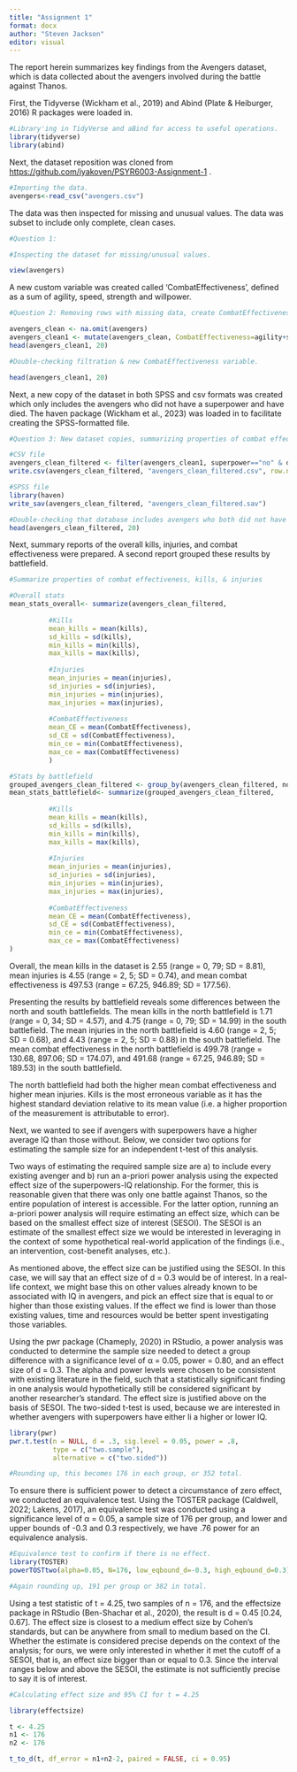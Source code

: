 ```yaml
---
title: "Assignment 1"
format: docx
author: "Steven Jackson"
editor: visual
---
```


The report herein summarizes key findings from the Avengers dataset, which is data collected about the avengers involved during the battle against Thanos.

First, the Tidyverse (Wickham et al., 2019) and Abind (Plate & Heiburger, 2016) R packages were loaded in.

```r
#Library'ing in TidyVerse and aBind for access to useful operations. 
library(tidyverse)
library(abind)
```

Next, the dataset reposition was cloned from <https://github.com/iyakoven/PSYR6003-Assignment-1> .

```r
#Importing the data.
avengers<-read_csv("avengers.csv")
```

The data was then inspected for missing and unusual values. The data was subset to include only complete, clean cases.

```r
#Question 1:

#Inspecting the dataset for missing/unusual values.

view(avengers)

```

A new custom variable was created called ‘CombatEffectiveness’, defined as a sum of agility, speed, strength and willpower.

```r
#Question 2: Removing rows with missing data, create CombatEffectiveness.

avengers_clean <- na.omit(avengers)
avengers_clean1 <- mutate(avengers_clean, CombatEffectiveness=agility+speed+strength+willpower)
head(avengers_clean1, 20)

```

```r
#Double-checking filtration & new CombatEffectiveness variable.

head(avengers_clean1, 20)
```

Next, a new copy of the dataset in both SPSS and csv formats was created which only includes the avengers who did not have a superpower and have died. The haven package (Wickham et al., 2023) was loaded in to facilitate creating the SPSS-formatted file.

```r
#Question 3: New dataset copies, summarizing properties of combat effectiveness, kills, & injuries.

#CSV file
avengers_clean_filtered <- filter(avengers_clean1, superpower=="no" & died=="yes") 
write.csv(avengers_clean_filtered, "avengers_clean_filtered.csv", row.names=F, na="")

#SPSS file
library(haven)
write_sav(avengers_clean_filtered, "avengers_clean_filtered.sav")

#Double-checking that database includes avengers who both did not have superpowers and have died.
head(avengers_clean_filtered, 20)
```

Next, summary reports of the overall kills, injuries, and combat effectiveness were prepared. A second report grouped these results by battlefield.

```r
#Summarize properties of combat effectiveness, kills, & injuries

#Overall stats
mean_stats_overall<- summarize(avengers_clean_filtered,
          
          #Kills
          mean_kills = mean(kills),
          sd_kills = sd(kills),
          min_kills = min(kills),
          max_kills = max(kills),
          
          #Injuries
          mean_injuries = mean(injuries),
          sd_injuries = sd(injuries),
          min_injuries = min(injuries),
          max_injuries = max(injuries),
          
          #CombatEffectiveness
          mean_CE = mean(CombatEffectiveness),
          sd_CE = sd(CombatEffectiveness),
          min_ce = min(CombatEffectiveness),
          max_ce = max(CombatEffectiveness)
          )

#Stats by battlefield
grouped_avengers_clean_filtered <- group_by(avengers_clean_filtered, north_south)
mean_stats_battlefield<- summarize(grouped_avengers_clean_filtered,
         
          #Kills
          mean_kills = mean(kills),
          sd_kills = sd(kills),
          min_kills = min(kills),
          max_kills = max(kills),
          
          #Injuries
          mean_injuries = mean(injuries),
          sd_injuries = sd(injuries),
          min_injuries = min(injuries),
          max_injuries = max(injuries),
          
          #CombatEffectiveness
          mean_CE = mean(CombatEffectiveness),
          sd_CE = sd(CombatEffectiveness),
          min_ce = min(CombatEffectiveness),
          max_ce = max(CombatEffectiveness)
) 

```

Overall, the mean kills in the dataset is 2.55 (range = 0, 79; SD = 8.81), mean injuries is 4.55 (range = 2, 5; SD = 0.74), and mean combat effectiveness is 497.53 (range = 67.25, 946.89; SD = 177.56).

Presenting the results by battlefield reveals some differences between the north and south battlefields. The mean kills in the north battlefield is 1.71 (range = 0, 34; SD = 4.57), and 4.75 (range = 0, 79; SD = 14.99) in the south battlefield. The mean injuries in the north battlefield is 4.60 (range = 2, 5; SD = 0.68), and 4.43 (range = 2, 5; SD = 0.88) in the south battlefield. The mean combat effectiveness in the north battlefield is 499.78 (range = 130.68, 897.06; SD = 174.07), and 491.68 (range = 67.25, 946.89; SD = 189.53) in the south battlefield.

The north battlefield had both the higher mean combat effectiveness and higher mean injuries. Kills is the most erroneous variable as it has the highest standard deviation relative to its mean value (i.e. a higher proportion of the measurement is attributable to error).

Next, we wanted to see if avengers with superpowers have a higher average IQ than those without. Below, we consider two options for estimating the sample size for an independent t-test of this analysis.

Two ways of estimating the required sample size are a) to include every existing avenger and b) run an a-priori power analysis using the expected effect size of the superpowers-IQ relationship. For the former, this is reasonable given that there was only one battle against Thanos, so the entire population of interest is accessible. For the latter option, running an a-priori power analysis will require estimating an effect size, which can be based on the smallest effect size of interest (SESOI). The SESOI is an estimate of the smallest effect size we would be interested in leveraging in the context of some hypothetical real-world application of the findings (i.e., an intervention, cost-benefit analyses, etc.).

As mentioned above, the effect size can be justified using the SESOI. In this case, we will say that an effect size of d = 0.3 would be of interest. In a real-life context, we might base this on other values already known to be associated with IQ in avengers, and pick an effect size that is equal to or higher than those existing values. If the effect we find is lower than those existing values, time and resources would be better spent investigating those variables.

Using the pwr package (Chameply, 2020) in RStudio, a power analysis was conducted to determine the sample size needed to detect a group difference with a significance level of α = 0.05, power = 0.80, and an effect size of d = 0.3. The alpha and power levels were chosen to be consistent with existing literature in the field, such that a statistically significant finding in one analysis would hypothetically still be considered significant by another researcher’s standard. The effect size is justified above on the basis of SESOI. The two-sided t-test is used, because we are interested in whether avengers with superpowers have either li a higher or lower IQ.

```r
library(pwr)
pwr.t.test(n = NULL, d = .3, sig.level = 0.05, power = .8, 
           type = c("two.sample"),
           alternative = c("two.sided"))

#Rounding up, this becomes 176 in each group, or 352 total.
```

To ensure there is sufficient power to detect a circumstance of zero effect, we conducted an equivalence test. Using the TOSTER package (Caldwell, 2022; Lakens, 2017), an equivalence test was conducted using a significance level of α = 0.05, a sample size of 176 per group, and lower and upper bounds of -0.3 and 0.3 respectively, we have .76 power for an equivalence analysis.

```r
#Equivalence test to confirm if there is no effect.
library(TOSTER)
powerTOSTtwo(alpha=0.05, N=176, low_eqbound_d=-0.3, high_eqbound_d=0.3)

#Again rounding up, 191 per group or 382 in total.
```

Using a test statistic of t = 4.25, two samples of n = 176, and the effectsize package in RStudio (Ben-Shachar et al., 2020), the result is d = 0.45 \[0.24, 0.67\]. The effect size is closest to a medium effect size by Cohen's standards, but can be anywhere from small to medium based on the CI. Whether the estimate is considered precise depends on the context of the analysis; for ours, we were only interested in whether it met the cutoff of a SESOI, that is, an effect size bigger than or equal to 0.3. Since the interval ranges below and above the SESOI, the estimate is not sufficiently precise to say it is of interest.

```r
#Calculating effect size and 95% CI for t = 4.25

library(effectsize) 

t <- 4.25 
n1 <- 176 
n2 <- 176

t_to_d(t, df_error = n1+n2-2, paired = FALSE, ci = 0.95)
```
